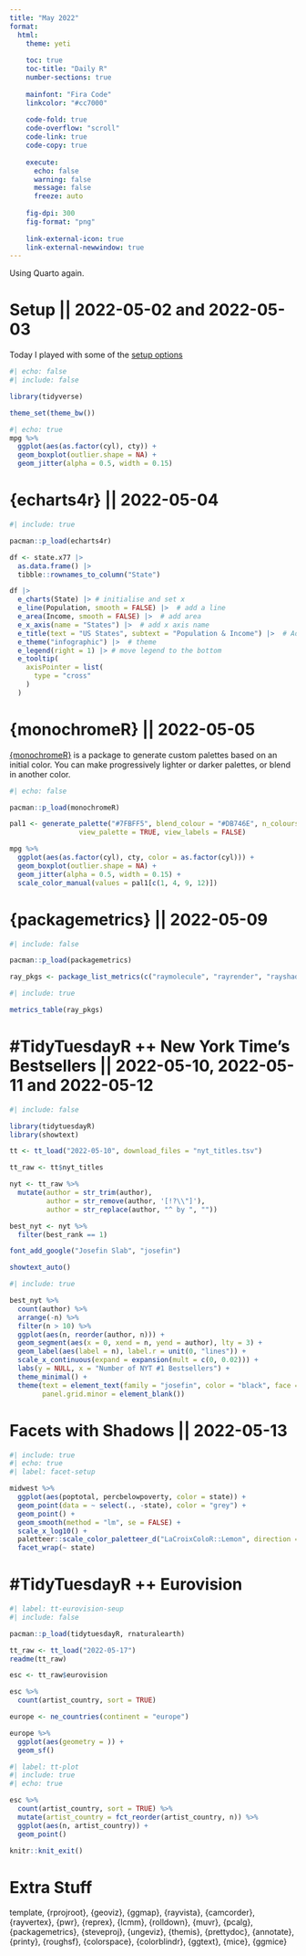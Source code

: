 ```yaml
---
title: "May 2022"
format:
  html:
    theme: yeti
    
    toc: true
    toc-title: "Daily R"
    number-sections: true
    
    mainfont: "Fira Code"
    linkcolor: "#cc7000"
    
    code-fold: true
    code-overflow: "scroll"
    code-link: true
    code-copy: true
    
    execute:
      echo: false
      warning: false
      message: false
      freeze: auto
    
    fig-dpi: 300
    fig-format: "png"
    
    link-external-icon: true
    link-external-newwindow: true
---
```


Using Quarto again.

# Setup \|\| 2022-05-02 and 2022-05-03

Today I played with some of the [setup options](https://quarto.org/docs/reference/formats/html.html)

```r
#| echo: false
#| include: false

library(tidyverse)

theme_set(theme_bw())
```

```r
#| echo: true
mpg %>% 
  ggplot(aes(as.factor(cyl), cty)) + 
  geom_boxplot(outlier.shape = NA) + 
  geom_jitter(alpha = 0.5, width = 0.15)
```

# {echarts4r} \|\| 2022-05-04

```r
#| include: true

pacman::p_load(echarts4r)

df <- state.x77 |> 
  as.data.frame() |> 
  tibble::rownames_to_column("State")

df |> 
  e_charts(State) |> # initialise and set x
  e_line(Population, smooth = FALSE) |>  # add a line
  e_area(Income, smooth = FALSE) |>  # add area
  e_x_axis(name = "States") |>  # add x axis name
  e_title(text = "US States", subtext = "Population & Income") |>  # Add title & subtitle
  e_theme("infographic") |>  # theme
  e_legend(right = 1) |> # move legend to the bottom
  e_tooltip(
    axisPointer = list(
      type = "cross"
    )
  ) 

```

# {monochromeR} \|\| 2022-05-05

[{monochromeR}](https://github.com/cararthompson/monochromeR) is a package to generate custom palettes based on an initial color. You can make progressively lighter or darker palettes, or blend in another color.

```r
#| echo: false

pacman::p_load(monochromeR)

pal1 <- generate_palette("#7FBFF5", blend_colour = "#DB746E", n_colours = 12,
                 view_palette = TRUE, view_labels = FALSE)

mpg %>% 
  ggplot(aes(as.factor(cyl), cty, color = as.factor(cyl))) + 
  geom_boxplot(outlier.shape = NA) + 
  geom_jitter(alpha = 0.5, width = 0.15) + 
  scale_color_manual(values = pal1[c(1, 4, 9, 12)])
```

# {packagemetrics} \|\| 2022-05-09

```r
#| include: false

pacman::p_load(packagemetrics)

ray_pkgs <- package_list_metrics(c("raymolecule", "rayrender", "rayshader", "rayvertex"))
```

```r
#| include: true

metrics_table(ray_pkgs)
```

# #TidyTuesdayR ++ New York Time's Bestsellers \|\| 2022-05-10, 2022-05-11 and 2022-05-12

```r
#| include: false

library(tidytuesdayR)
library(showtext)

tt <- tt_load("2022-05-10", download_files = "nyt_titles.tsv")

tt_raw <- tt$nyt_titles

nyt <- tt_raw %>% 
  mutate(author = str_trim(author),
         author = str_remove(author, '[!?\\"]'),
         author = str_replace(author, "^ by ", ""))

best_nyt <- nyt %>% 
  filter(best_rank == 1)

font_add_google("Josefin Slab", "josefin")

showtext_auto()

```

```r
#| include: true

best_nyt %>% 
  count(author) %>% 
  arrange(-n) %>% 
  filter(n > 10) %>% 
  ggplot(aes(n, reorder(author, n))) + 
  geom_segment(aes(x = 0, xend = n, yend = author), lty = 3) +
  geom_label(aes(label = n), label.r = unit(0, "lines")) +
  scale_x_continuous(expand = expansion(mult = c(0, 0.02))) + 
  labs(y = NULL, x = "Number of NYT #1 Bestsellers") + 
  theme_minimal() + 
  theme(text = element_text(family = "josefin", color = "black", face = "bold"),
        panel.grid.minor = element_blank())
```

# Facets with Shadows \|\| 2022-05-13

```r
#| include: true
#| echo: true
#| label: facet-setup

midwest %>% 
  ggplot(aes(poptotal, percbelowpoverty, color = state)) + 
  geom_point(data = ~ select(., -state), color = "grey") + 
  geom_point() + 
  geom_smooth(method = "lm", se = FALSE) +
  scale_x_log10() + 
  paletteer::scale_color_paletteer_d("LaCroixColoR::Lemon", direction = -1) + 
  facet_wrap(~ state)


```

# #TidyTuesdayR ++ Eurovision

```r
#| label: tt-eurovision-seup
#| include: false

pacman::p_load(tidytuesdayR, rnaturalearth)

tt_raw <- tt_load("2022-05-17")
readme(tt_raw)

esc <- tt_raw$eurovision

esc %>% 
  count(artist_country, sort = TRUE)

europe <- ne_countries(continent = "europe")

europe %>% 
  ggplot(aes(geometry = )) +
  geom_sf()
```

```r
#| label: tt-plot
#| include: true
#| echo: true

esc %>% 
  count(artist_country, sort = TRUE) %>% 
  mutate(artist_country = fct_reorder(artist_country, n)) %>% 
  ggplot(aes(n, artist_country)) + 
  geom_point()
```

```r
knitr::knit_exit()
```

# Extra Stuff

template, {rprojroot}, {geoviz}, {ggmap}, {rayvista}, {camcorder}, {rayvertex}, {pwr}, {reprex}, {lcmm}, {rolldown}, {muvr}, {pcalg}, {packagemetrics}, {steveproj}, {ungeviz}, {themis}, {prettydoc}, {annotate}, {printy}, {roughsf}, {colorspace}, {colorblindr}, {ggtext}, {mice}, {ggmice}
